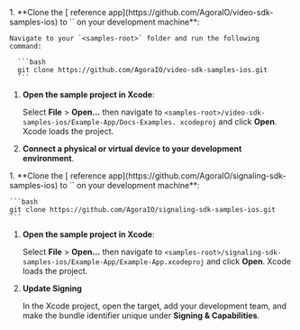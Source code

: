 <PlatformWrapper platform="ios, macos">

<ProductWrapper notAllowed="signaling">
1. **Clone the [<Vpd  k="SDK" /> reference app](https://github.com/AgoraIO/video-sdk-samples-ios) to
`<samples-root>` on your development machine**:

    Navigate to your `<samples-root>` folder and run the following command:

      ```bash
      git clone https://github.com/AgoraIO/video-sdk-samples-ios.git
      ```

1. **Open the sample project in Xcode**:

    Select **File** > **Open...** then navigate to `<samples-root>/video-sdk-samples-ios/Example-App/Docs-Examples.
        xcodeproj` and click **Open**. Xcode loads the project.

1. **Connect a physical or virtual <Vpl k="NAME" /> device to your development environment**.
</ProductWrapper>

<ProductWrapper product="signaling">
1. **Clone the [<Vpd  k="SDK" /> reference app](https://github.com/AgoraIO/signaling-sdk-samples-ios) to
`<samples-root>` on your development machine**:

    ```bash
    git clone https://github.com/AgoraIO/signaling-sdk-samples-ios.git
    ```

1. **Open the sample project in Xcode**:

    Select **File** > **Open...** then navigate to `<samples-root>/signaling-sdk-samples-ios/Example-App/Example-App.xcodeproj` and click **Open**. Xcode loads the project.

1. **Update Signing**

    In the Xcode project, open the target, add your development team, and make the bundle identifier unique under **Signing & Capabilities**.
</ProductWrapper>
</PlatformWrapper>
